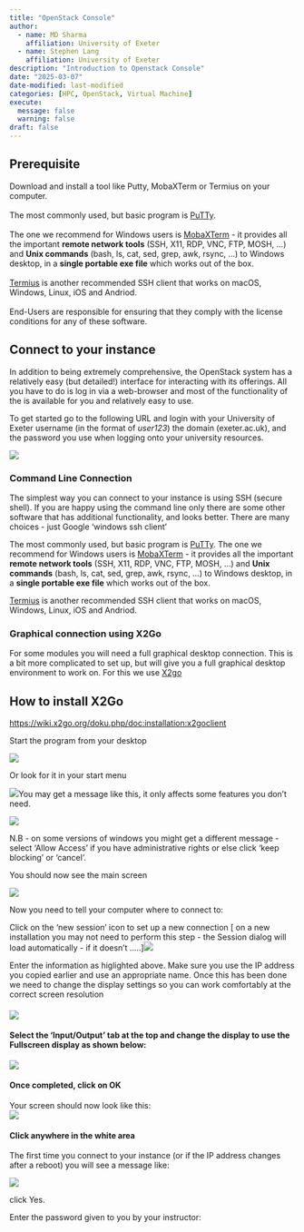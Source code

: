 ```yaml
---
title: "OpenStack Console"
author: 
  - name: MD Sharma
    affiliation: University of Exeter
  - name: Stephen Lang
    affiliation: University of Exeter
description: "Introduction to Openstack Console"
date: "2025-03-07"
date-modified: last-modified
categories: [HPC, OpenStack, Virtual Machine]
execute:
  message: false
  warning: false
draft: false
---
```


## Prerequisite

::: callout-important
Download and install a tool like Putty, MobaXTerm or Termius on your computer.\
\
The most commonly used, but basic program is [PuTTy](https://www.putty.org/).\
\
The one we recommend for Windows users is [MobaXTerm](#0) - it provides all the important **remote network tools** (SSH, X11, RDP, VNC, FTP, MOSH, ...) and **Unix commands** (bash, ls, cat, sed, grep, awk, rsync, ...) to Windows desktop, in a **single portable exe file** which works out of the box.\
\
[Termius](https://termius.com/) is another recommended SSH client that works on macOS, Windows, Linux, iOS and Andriod.\
\
End-Users are responsible for ensuring that they comply with the license conditions for any of these software.
:::

## Connect to your instance

In addition to being extremely comprehensive, the OpenStack system has a relatively easy (but detailed!) interface for interacting with its offerings. All you have to do is log in via a web-browser and most of the functionality of the is available for you and relatively easy to use.

To get started go to the following URL and login with your University of Exeter username (in the format of *user123*) the domain (exeter.ac.uk), and the password you use when logging onto your university resources.

![](img/openstack-console-18.png)

### Command Line Connection

The simplest way you can connect to your instance is using SSH (secure shell). If you are happy using the command line only there are some other software that has additional functionality, and looks better. There are many choices - just Google ‘windows ssh client’

The most commonly used, but basic program is [PuTTy](https://www.putty.org/). The one we recommend for Windows users is [MobaXTerm](#0) - it provides all the important **remote network tools** (SSH, X11, RDP, VNC, FTP, MOSH, ...) and **Unix commands** (bash, ls, cat, sed, grep, awk, rsync, ...) to Windows desktop, in a **single portable exe file** which works out of the box.

[Termius](https://termius.com/) is another recommended SSH client that works on macOS, Windows, Linux, iOS and Andriod.

### Graphical connection using X2Go

For some modules you will need a full graphical desktop connection. This is a bit more complicated to set up, but will give you a full graphical desktop environment to work on. For this we use [X2go](https://wiki.x2go.org/doku.php)

::: callout-important
## How to install X2Go

<https://wiki.x2go.org/doku.php/doc:installation:x2goclient>
:::

Start the program from your desktop

![](img/openstack-connect-01.png)

Or look for it in your start menu

![](img/openstack-connect-02.png)You may get a message like this, it only affects some features you don’t need.

![](img/openstack-connect-03.png)

N.B - on some versions of windows you might get a different message - select 'Allow Access' if you have administrative rights or else click ‘keep blocking’ or ‘cancel’.

You should now see the main screen

![](img/openstack-connect-04.png)

Now you need to tell your computer where to connect to:

Click on the ‘new session’ icon to set up a new connection \[ on a new installation you may not need to perform this step - the Session dialog will load automatically - if it doesn’t …..\]![](img/openstack-connect-05.png)

Enter the information as higlighted above. Make sure you use the IP address you copied earlier and use an appropriate name. Once this has been done we need to change the display settings so you can work comfortably at the correct screen resolution

#### ![](img/openstack-connect-06.png)

#### Select the ‘Input/Output’ tab at the top and change the display to use the Fullscreen display as shown below:

![](img/openstack-connect-07.png)

#### Once completed, click on OK

Your screen should now look like this:\
![](img/openstack-connect-08.png)

#### Click anywhere in the white area

The first time you connect to your instance (or if the IP address changes after a reboot) you will see a message like:

![](img/openstack-connect-09.png)

click Yes.

Enter the password given to you by your instructor:

